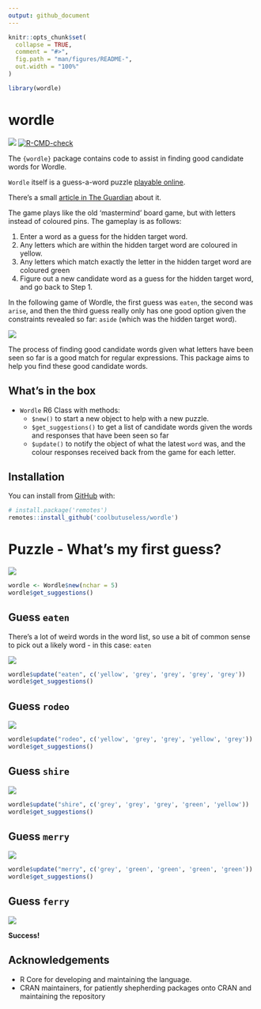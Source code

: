```yaml
---
output: github_document
---
```


<!-- README.md is generated from README.Rmd. Please edit that file -->

```r
knitr::opts_chunk$set(
  collapse = TRUE,
  comment = "#>",
  fig.path = "man/figures/README-",
  out.width = "100%"
)

library(wordle)
```

# wordle

<!-- badges: start -->
![](https://img.shields.io/badge/cool-useless-green.svg)
[![R-CMD-check](https://github.com/coolbutuseless/wordle/workflows/R-CMD-check/badge.svg)](https://github.com/coolbutuseless/wordle/actions)
<!-- badges: end -->


The `{wordle}` package contains code to assist in finding good candidate
words for Wordle.

`Wordle` itself is a guess-a-word puzzle [playable online](https://www.powerlanguage.co.uk/wordle/).

There's a small [article in The Guardian](https://www.theguardian.com/games/2021/dec/23/what-is-wordle-the-new-viral-word-game-delighting-the-internet) about it.

The game plays like the old 'mastermind' board game, but with letters instead of
coloured pins.  The gameplay is as follows:

1. Enter a word as a guess for the hidden target word.
2. Any letters which are within the hidden target word are coloured in yellow.
3. Any letters which match exactly the letter in the hidden target word are
   coloured green
4. Figure out a new candidate word as a guess for the hidden target word,
   and go back to Step 1.
   
In the following game of Wordle, the first guess was `eaten`, the second was
`arise`, and then the third guess really only has one good option given the
constraints revealed so far: `aside`  (which was the hidden target word).

<img src="man/figures/eg.png" />
   
   


The process of finding good candidate words given what letters have been seen
so far is a good match for regular expressions.  This package aims to help
you find these good candidate words.

## What's in the box

* `Wordle` R6 Class with methods:
    * `$new()` to start a new object to help with a new puzzle.
    * `$get_suggestions()` to get a list of candidate words given the words
      and responses that have been seen so far
    * `$update()` to notify the object of what the latest `word` was, and the 
      colour responses received back from the game for each letter.


## Installation

You can install from [GitHub](https://github.com/coolbutuseless/wordle) with:

``` r
# install.package('remotes')
remotes::install_github('coolbutuseless/wordle')
```




# Puzzle - What's my first guess?

<img src="man/figures/00.png" />



```r
wordle <- Wordle$new(nchar = 5)
wordle$get_suggestions()
```

## Guess `eaten`

There's a lot of weird  words in the word list, so use a bit of common sense
to pick out a likely word - in this case: `eaten`


<img src="man/figures/01.png" />


```r
wordle$update("eaten", c('yellow', 'grey', 'grey', 'grey', 'grey'))
wordle$get_suggestions()
```


## Guess `rodeo`

<img src="man/figures/02.png" />

```r
wordle$update("rodeo", c('yellow', 'grey', 'grey', 'yellow', 'grey'))
wordle$get_suggestions()
```

## Guess `shire`

<img src="man/figures/03.png" />

```r
wordle$update("shire", c('grey', 'grey', 'grey', 'green', 'yellow'))
wordle$get_suggestions()
```

## Guess `merry`

<img src="man/figures/04.png" />

```r
wordle$update("merry", c('grey', 'green', 'green', 'green', 'green'))
wordle$get_suggestions()
```

## Guess `ferry`

<img src="man/figures/05.png" />

**Success!**


## Acknowledgements

* R Core for developing and maintaining the language.
* CRAN maintainers, for patiently shepherding packages onto CRAN and maintaining
  the repository
